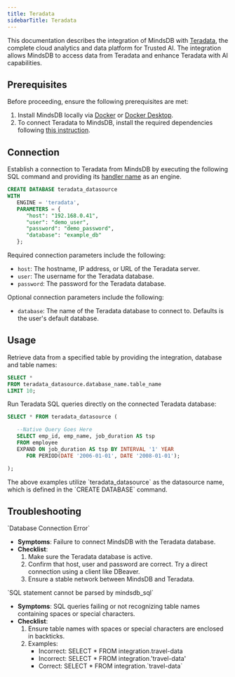 ```yaml
---
title: Teradata
sidebarTitle: Teradata
---
```


This documentation describes the integration of MindsDB with [Teradata](https://www.teradata.com/why-teradata), the complete cloud analytics and data platform for Trusted AI.
The integration allows MindsDB to access data from Teradata and enhance Teradata with AI capabilities.

## Prerequisites

Before proceeding, ensure the following prerequisites are met:

1. Install MindsDB locally via [Docker](https://docs.mindsdb.com/setup/self-hosted/docker) or [Docker Desktop](https://docs.mindsdb.com/setup/self-hosted/docker-desktop).
2. To connect Teradata to MindsDB, install the required dependencies following [this instruction](https://docs.mindsdb.com/setup/self-hosted/docker#install-dependencies).

## Connection

Establish a connection to Teradata from MindsDB by executing the following SQL command and providing its [handler name](https://github.com/mindsdb/mindsdb/tree/main/mindsdb/integrations/handlers/teradata_handler) as an engine.

```sql
CREATE DATABASE teradata_datasource
WITH
   ENGINE = 'teradata',
   PARAMETERS = {
      "host": "192.168.0.41",
      "user": "demo_user",
      "password": "demo_password",
      "database": "example_db"
   };
```

Required connection parameters include the following:

* `host`: The hostname, IP address, or URL of the Teradata server.
* `user`: The username for the Teradata database.
* `password`: The password for the Teradata database.

Optional connection parameters include the following:

* `database`: The name of the Teradata database to connect to. Defaults is the user's default database.

## Usage

Retrieve data from a specified table by providing the integration, database and table names:

```sql
SELECT *
FROM teradata_datasource.database_name.table_name
LIMIT 10;
```

Run Teradata SQL queries directly on the connected Teradata database:

```sql
SELECT * FROM teradata_datasource (

   --Native Query Goes Here
   SELECT emp_id, emp_name, job_duration AS tsp
   FROM employee
   EXPAND ON job_duration AS tsp BY INTERVAL '1' YEAR
      FOR PERIOD(DATE '2006-01-01', DATE '2008-01-01');

);
```

<Note>
The above examples utilize `teradata_datasource` as the datasource name, which is defined in the `CREATE DATABASE` command.
</Note>

## Troubleshooting

<Warning>
`Database Connection Error`

* **Symptoms**: Failure to connect MindsDB with the Teradata database.
* **Checklist**:
    1. Make sure the Teradata database is active.
    2. Confirm that host, user and password are correct. Try a direct connection using a client like DBeaver.
    3. Ensure a stable network between MindsDB and Teradata.
</Warning>

<Warning>
`SQL statement cannot be parsed by mindsdb_sql`

* **Symptoms**: SQL queries failing or not recognizing table names containing spaces or special characters.
* **Checklist**:
    1. Ensure table names with spaces or special characters are enclosed in backticks.
    2. Examples:
        * Incorrect: SELECT * FROM integration.travel-data
        * Incorrect: SELECT * FROM integration.'travel-data'
        * Correct: SELECT * FROM integration.\`travel-data\`
</Warning>